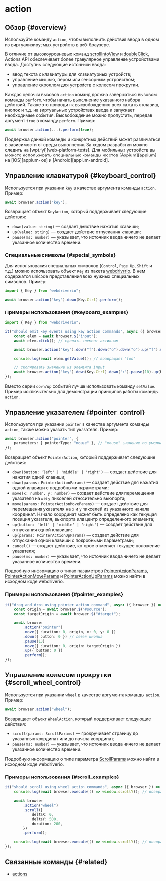 
# action

## Обзор {#overview}

Используйте команду `action`, чтобы выполнить действия ввода в одном из виртуализируемых устройств в веб-браузере.

В отличие от высокоуровневых команд [scrollIntoView][scrollIntoView] и [doubleClick][doubleClick], Actions API обеспечивает более гранулярное управление устройствами ввода. Доступны следующие источники ввода:

-   ввод текста с клавиатуры для клавиатурных устройств;
-   управление мышью, пером или сенсорным устройством;
-   управление скроллом для устройств с колесом прокрутки.

Каждая цепочка вызовов `action` команд должна завершаться вызовом команды `perform`, чтобы начать выполнение указанного набора действий. Также это приводит к высвобождению всех нажатых клавиш, кнопок и т.д. на виртуальных устройствах ввода и запускает необходимые события. Высвобождение можно пропустить, передав аргумент `true` в команду `perform`. Пример:

```typescript
await browser.action(...).perform(true);
```

<Admonition type="info">
    Поддержка данной команды и конкретных действий может различаться в зависимости от среды
    выполнения. За ходом разработки можно следить на [wpt.fyi][web-platform-tests]. Для мобильных
    устройств вы можете использовать специальные команды жестов [Appium][appium] на
    [iOS][appium-ios] и [Android][appium-android].
</Admonition>

## Управление клавиатурой {#keyboard_control}

Используется при указании `key` в качестве аргумента команды `action`. Пример:

```typescript
await browser.action("key");
```

Возвращает объект `KeyAction`, который поддерживает следующие действия:

-   `down(value: string)` — создает действие нажатия клавиши;
-   `up(value: string)` — создает действие отпускания клавиши;
-   `pause(ms: number)` — указывает, что источник ввода ничего не делает указанное количество времени.

### Специальные символы {#special_symbols}

Для использования специальных символов (`Control`, `Page Up`, `Shift` и т.д.) можно использовать объект `Key` из пакета [webdriverio][webdriverio-npm]. В нем содержатся unicode представления всех нужных специальных символов. Пример:

```typescript
import { Key } from "webdriverio";

await browser.action("key").down(Key.Ctrl).perform();
```

### Примеры использования {#keyboard_examples}

```typescript
import { Key } from "webdriverio";

it("should emit key events using key action commands", async ({ browser }) => {
    const elem = await browser.$("input");
    await elem.click(); // сделать элемент активным

    await browser.action("key").down("f").down("o").down("o").up("f").up("o").up("o").perform();

    console.log(await elem.getValue()); // возвращает "foo"

    // скопировать значение из элемента input
    await browser.action("key").down(Key.Ctrl).down("c").pause(10).up(Key.Ctrl).up("c").perform();
});
```

Вместо серии `down/up` событий лучше использовать команду `setValue`. Пример исключительно для демонстрации принципов работы команды `action`.

## Управление указателем {#pointer_control}

Используется при указании `pointer` в качестве аргумента команды `action`, также можно указать тип указателя. Пример:

```typescript
await browser.action("pointer", {
    parameters: { pointerType: "mouse" }, // "mouse" значение по умолчанию, также доступны: "pen" or "touch"
});
```

Возвращает объект `PointerAction`, который поддерживает следующие действия:

-   `down(button: 'left' | 'middle' | 'right')` — создает действие для нажатия одной клавиши;
-   `down(params: PointerActionParams)` — создает действие для нажатия одной клавиши с подробными параметрами;
-   `move(x: number, y: number)` — создает действие для перемещения указателя на `x` и `y` пикселей относительно вьюпорта;
-   `move(params: PointerActionMoveParams)` — создает действие для перемещения указателя на `x` и `y` пикселей из указанного начала координат. Начало координат может быть определено как текущая позиция указателя, вьюпорта или центр определенного элемента;
-   `up(button: 'left' | 'middle' | 'right')` — создает действие для отпускания одной клавиши;
-   `up(params: PointerActionUpParams)` — создает действие для отпускания одной клавиши с подробными параметрами;
-   `cancel()` — создает действие, которое отменяет текущее положение указателя;
-   `pause(ms: number)` — указывает, что источник ввода ничего не делает указанное количество времени.

Подробную информацию о типах параметров [PointerActionParams][pointer-action-params], [PointerActionMoveParams][pointer-action-move-params] и [PointerActionUpParams][pointer-action-up-params] можно найти в исходном коде webdriverio.

### Примеры использования {#pointer_examples}

```typescript
it("drag and drop using pointer action command", async ({ browser }) => {
    const origin = await browser.$("#source");
    const targetOrigin = await browser.$("#target");

    await browser
        .action("pointer")
        .move({ duration: 0, origin, x: 0, y: 0 })
        .down({ button: 0 }) // левая кнопка
        .pause(10)
        .move({ duration: 0, origin: targetOrigin })
        .up({ button: 0 })
        .perform();
});
```

## Управление колесом прокрутки {#scroll_wheel_control}

Используется при указании `wheel` в качестве аргумента команды `action`. Пример:

```typescript
await browser.action("wheel");
```

Возвращает объект `WheelAction`, который поддерживает следующие действия:

-   `scroll(params: ScrollParams)` — прокручивает страницу до указанных координат или до начала координат;
-   `pause(ms: number)` — указывает, что источник ввода ничего не делает указанное количество времени.

Подробную информацию о типе параметра [ScrollParams][scroll-params] можно найти в исходном коде webdriverio.

### Примеры использования {#scroll_examples}

```typescript
it("should scroll using wheel action commands", async ({ browser }) => {
    console.log(await browser.execute(() => window.scrollY)); // возвращает 0

    await browser
        .action("wheel")
        .scroll({
            deltaX: 0,
            deltaY: 500,
            duration: 200,
        })
        .perform();

    console.log(await browser.execute(() => window.scrollY)); // возвращает 500
});
```

## Связанные команды {#related}

-   [actions](./actions)

[scrollIntoView]: ../element/scrollIntoView
[doubleClick]: ../element/doubleClick
[web-platform-tests]: https://wpt.fyi/results/webdriver/tests/perform_actions?label=experimental&label=master&aligned
[appium]: http://appium.io
[appium-ios]: https://appium.github.io/appium-xcuitest-driver/latest/reference/execute-methods/#mobile-pinch
[appium-android]: https://github.com/appium/appium-uiautomator2-driver#mobile-gesture-commands
[webdriverio-npm]: https://www.npmjs.com/package/webdriverio
[pointer-action-params]: https://github.com/webdriverio/webdriverio/blob/8ca026c75bf7c27ef9d574f0ec48d8bc13658602/packages/webdriverio/src/utils/actions/pointer.ts#L20-L35
[pointer-action-move-params]: https://github.com/webdriverio/webdriverio/blob/8ca026c75bf7c27ef9d574f0ec48d8bc13658602/packages/webdriverio/src/utils/actions/pointer.ts#L20-L42
[pointer-action-up-params]: https://github.com/webdriverio/webdriverio/blob/8ca026c75bf7c27ef9d574f0ec48d8bc13658602/packages/webdriverio/src/utils/actions/pointer.ts#L13-L19
[scroll-params]: https://github.com/webdriverio/webdriverio/blob/8ca026c75bf7c27ef9d574f0ec48d8bc13658602/packages/webdriverio/src/utils/actions/wheel.ts#L4-L29
